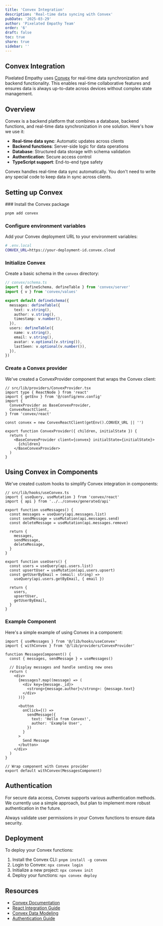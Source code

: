```yaml
---
title: 'Convex Integration'
description: 'Real-time data syncing with Convex'
pubDate: '2025-03-29'
author: 'Pixelated Empathy Team'
order: '6'
draft: false
toc: true
share: true
sidebar: ''
---
```



## Convex Integration

Pixelated Empathy uses [Convex](https://convex.dev) for real-time data synchronization and
backend functionality. This enables real-time collaborative features and ensures data is
always up-to-date across devices without complex state management.

## Overview

Convex is a backend platform that combines a database, backend functions, and
real-time data synchronization in one solution. Here's how we use it:

- **Real-time data sync**: Automatic updates across clients
- **Backend functions**: Server-side logic for data operations
- **Database**: Structured data storage with schema validation
- **Authentication**: Secure access control
- **TypeScript support**: End-to-end type safety

<Callout type="info">
  Convex handles real-time data sync automatically. You don't need to write any
  special code to keep data in sync across clients.
</Callout>

## Setting up Convex

<Steps>
  ### Install the Convex package

```bash
pnpm add convex
```

### Configure environment variables

Add your Convex deployment URL to your environment variables:

```bash
# .env.local
CONVEX_URL=https://your-deployment-id.convex.cloud
```

### Initialize Convex

Create a basic schema in the `convex` directory:

```typescript
// convex/schema.ts
import { defineSchema, defineTable } from 'convex/server'
import { v } from 'convex/values'

export default defineSchema({
  messages: defineTable({
    text: v.string(),
    author: v.string(),
    timestamp: v.number(),
  }),
  users: defineTable({
    name: v.string(),
    email: v.string(),
    avatar: v.optional(v.string()),
    lastSeen: v.optional(v.number()),
  }),
})
```

### Create a Convex provider

We've created a ConvexProvider component that wraps the Convex client:

```tsx
// src/lib/providers/ConvexProvider.tsx
import type { ReactNode } from 'react'
import { getEnv } from '@/config/env.config'
import {
  ConvexProvider as BaseConvexProvider,
  ConvexReactClient,
} from 'convex/react'

const convex = new ConvexReactClient(getEnv().CONVEX_URL || '')

export function ConvexProvider({ children, initialState }) {
  return (
    <BaseConvexProvider client={convex} initialState={initialState}>
      {children}
    </BaseConvexProvider>
  )
}
```

</Steps>

## Using Convex in Components

We've created custom hooks to simplify Convex integration in components:

```tsx
// src/lib/hooks/useConvex.ts
import { useQuery, useMutation } from 'convex/react'
import { api } from '../../convex/generated/api'

export function useMessages() {
  const messages = useQuery(api.messages.list)
  const sendMessage = useMutation(api.messages.send)
  const deleteMessage = useMutation(api.messages.remove)

  return {
    messages,
    sendMessage,
    deleteMessage,
  }
}

export function useUsers() {
  const users = useQuery(api.users.list)
  const upsertUser = useMutation(api.users.upsert)
  const getUserByEmail = (email: string) =>
    useQuery(api.users.getByEmail, { email })

  return {
    users,
    upsertUser,
    getUserByEmail,
  }
}
```

### Example Component

Here's a simple example of using Convex in a component:

```tsx
import { useMessages } from '@/lib/hooks/useConvex'
import { withConvex } from '@/lib/providers/ConvexProvider'

function MessagesComponent() {
  const { messages, sendMessage } = useMessages()

  // Display messages and handle sending new ones
  return (
    <div>
      {messages?.map((message) => (
        <div key={message._id}>
          <strong>{message.author}</strong>: {message.text}
        </div>
      ))}

      <button
        onClick={() =>
          sendMessage({
            text: 'Hello from Convex!',
            author: 'Example User',
          })
        }
      >
        Send Message
      </button>
    </div>
  )
}

// Wrap component with Convex provider
export default withConvex(MessagesComponent)
```

## Authentication

For secure data access, Convex supports various authentication methods. We currently use a
simple approach, but plan to implement more robust authentication in the future.

<Callout type="warning">
  Always validate user permissions in your Convex functions to ensure data
  security.
</Callout>

## Deployment

To deploy your Convex functions:

1. Install the Convex CLI: `pnpm install -g convex`
2. Login to Convex: `npx convex login`
3. Initialize a new project: `npx convex init`
4. Deploy your functions: `npx convex deploy`

## Resources

- [Convex Documentation](https://docs.convex.dev)
- [React Integration Guide](https://docs.convex.dev/react)
- [Convex Data Modeling](https://docs.convex.dev/database/schemas)
- [Authentication Guide](https://docs.convex.dev/auth)
